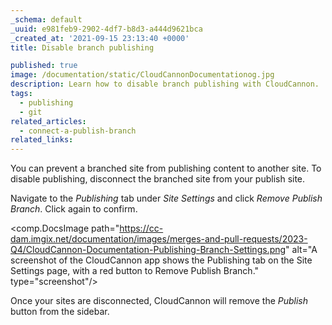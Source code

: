 ```yaml
---
_schema: default
_uuid: e981feb9-2902-4df7-b8d3-a444d9621bca
_created_at: '2021-09-15 23:13:40 +0000'
title: Disable branch publishing

published: true
image: /documentation/static/CloudCannonDocumentationog.jpg
description: Learn how to disable branch publishing with CloudCannon.
tags:
  - publishing
  - git
related_articles:
  - connect-a-publish-branch
related_links:
---
```

You can prevent a branched site from publishing content to another site. To disable publishing, disconnect the branched site from your publish site.

Navigate to the *Publishing* tab under *Site Settings* and click *Remove Publish Branch*. Click again to confirm.

<comp.DocsImage path="https://cc-dam.imgix.net/documentation/images/merges-and-pull-requests/2023-Q4/CloudCannon-Documentation-Publishing-Branch-Settings.png" alt="A screenshot of the CloudCannon app shows the Publishing tab on the Site Settings page, with a red button to Remove Publish Branch." type="screenshot"/>

Once your sites are disconnected, CloudCannon will remove the *Publish* button from the sidebar.
